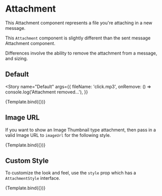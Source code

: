 
<Meta title="ChatFeed/MessageForm/Attachment" component={Attachment} />


# Attachment

This Attachment component represents a file you're attaching in a new message.

This `Attachment` component is slightly different than the sent message Attachment component.

Differences involve the ability to remove the attachment from a message, and sizing.

## Default

<Story
  name="Default"
  args={{
    fileName: 'click.mp3',
    onRemove: () => console.log('Attachment removed...'),
  }}
>
  {Template.bind({})}
</Story>

<ArgsTable story="Default" />

## Image URL

If you want to show an Image Thumbnail type attachment, then pass in a valid Image URL to `imageUrl` for the following style.

<Canvas>
  <Story
    name="Image URL"
    args={{
      fileName: 'my-face-min.png',
      imageUrl:
        'https://chat-engine-assets.s3.amazonaws.com/tutorials/my-face-min.png',
    }}
  >
    {Template.bind({})}
  </Story>
</Canvas>

## Custom Style

To customize the look and feel, use the `style` prop which has a `AttachmentStyle` interface.

<Canvas>
  <Story
    name="Custom Style"
    args={{
      fileName: 'mountains.jpg',
      style: {
        attachmentWrapper: { border: '2px solid red' },
        fileAttachmentPreview: { border: '2px solid blue' },
        imageAttachmentPreview: { border: '2px solid yellow' },
        removeAttachmentIcon: { border: '2px solid green' },
      },
    }}
  >
    {Template.bind({})}
  </Story>
</Canvas>
